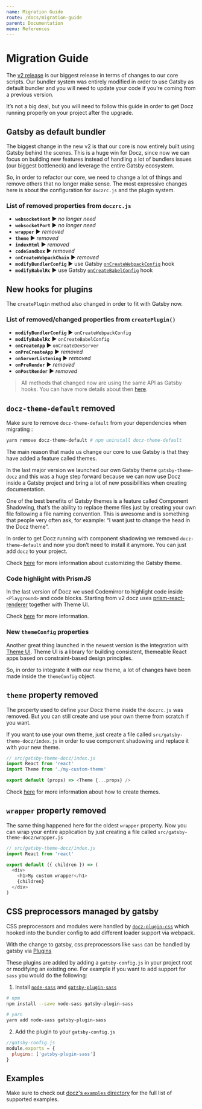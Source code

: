 ```yaml
---
name: Migration Guide
route: /docs/migration-guide
parent: Documentation
menu: References
---
```


# Migration Guide

The [v2 release](https://github.com/amila-t-kumarasekara/docz/pull/950) is our biggest release in terms of changes to our core scripts. Our bundler system was entirely modified in order to use Gatsby as default bundler and you will need to update your code if you’re coming from a previous version. 

It’s not a big deal, but you will need to follow this guide in order to get Docz running properly on your project after the upgrade.

## Gatsby as default bundler

The biggest change in the new v2 is that our core is now entirely built using Gatsby behind the scenes. This is a huge win for Docz, since now we can focus on building new features instead of handling a lot of bundlers issues (our biggest bottleneck) and leverage the entire Gatsby ecosystem.

So, in order to refactor our core, we need to change a lot of things and remove others that no longer make sense. The most expressive changes here is about the configuration for `doczrc.js` and the plugin system.

### List of removed properties from `doczrc.js`
* **`websocketHost`** ▶︎ _no longer need_
* **`websocketPort`** ︎︎︎▶︎ _no longer need_
* **`wrapper`** ▶︎ _removed_
* **`theme`** ▶︎ _removed_
* **`indexHtml`** ▶︎ _removed_
* **`codeSandbox`** ▶︎ _removed_
* **`onCreateWebpackChain`** ▶︎ _removed_
* **`modifyBundlerConfig`** ▶︎ use Gatsby [`onCreateWebpackConfig`](https://www.gatsbyjs.org/docs/node-apis/#onCreateWebpackConfig) hook
* **`modifyBabelRc`** ▶︎ use Gatsby [`onCreateBabelConfig`](https://www.gatsbyjs.org/docs/node-apis/#onCreateBabelConfig) hook

## New hooks for plugins
The `createPlugin` method also changed in order to fit with Gatsby now.

### List of removed/changed properties from `createPlugin()`

* **`modifyBundlerConfig`** ▶︎ `onCreateWebpackConfig`
* **`modifyBabelRc`** ▶︎ `onCreateBabelConfig`
* **`onCreateApp`** ▶︎ `onCreateDevServer`
* **`onPreCreateApp`** ▶︎ _removed_
* **`onServerListening`** ▶︎ _removed_
* **`onPreRender`** ▶︎ _removed_
* **`onPostRender`** ▶︎ _removed_

> All methods that changed now are using the same API as Gatsby hooks.
> You can have more details about then [here](https://www.gatsbyjs.org/docs/node-apis).

## `docz-theme-default` removed

Make sure to remove `docz-theme-default` from your dependencies when migrating : 

```sh
yarn remove docz-theme-default # npm uninstall docz-theme-default
```

The main reason that made us change our core to use Gatsby is that they have added a feature called themes. 

In the last major version we launched our own Gatsby theme `gatsby-theme-docz` and this was a huge step forward because we can now use Docz inside a Gatsby project and bring a lot of new possibilities when creating documentation.

One of the best benefits of Gatsby themes is a feature called Component Shadowing, that’s the ability to replace theme files just by creating your own file following a file naming convention. This is awesome and is something that people very often ask, for example: “I want just to change the head in the Docz theme”.

In order to get Docz running with component shadowing we removed `docz-theme-default` and now you don’t need to install it anymore. You can just add `docz` to your project.

Check [here](https://github.com/doczjs/docz/tree/master/core/gatsby-theme-docz#customizing-components) for more information about customizing the Gatsby theme.

### Code highlight with PrismJS

In the last version of Docz we used Codemirror to highlight code inside `<Playground>` and code blocks. Starting from v2 docz uses [prism-react-renderer](https://github.com/FormidableLabs/prism-react-renderer) together with Theme UI.

Check [here](https://github.com/FormidableLabs/prism-react-renderer) for more information.

### New `themeConfig` properties

Another great thing launched in the newest version is the integration with [Theme UI](https://theme-ui.com). Theme UI is a library for building consistent, themeable React apps based on constraint-based design principles. 

So, in order to integrate it with our new theme, a lot of changes have been made inside the `themeConfig` object.


## `theme` property removed

The property used to define your Docz theme inside the `doczrc.js` was removed. But you can still create and use your own theme from scratch if you want.

If you want to use your own theme, just create a file called `src/gatsby-theme-docz/index.js` in order to use component shadowing and replace it with your new theme.

```js
// src/gatsby-theme-docz/index.js
import React from 'react'
import Theme from './my-custom-theme'

export default (props) => <Theme {...props} />
```

Check [here](https://www.docz.site/docs/creating-themes) for more information about how to create themes.

## `wrapper` property removed
The same thing happened here for the oldest `wrapper` property. Now you can wrap your entire application by just creating a file called `src/gatsby-theme-docz/wrapper.js`

```js
// src/gatsby-theme-docz/index.js
import React from 'react'

export default ({ children }) => (
  <div>
    <h1>My custom wrapper</h1>
    {children}
  </div>
)
```

## CSS preprocessors managed by gatsby

CSS preprocessors and modules were handled by [`docz-plugin-css`](https://github.com/doczjs/docz-plugin-css) which hooked into the bundler config to add different loader support via webpack.

With the change to gatsby, css preprocessors like `sass` can be handled by gatsby via [Plugins](https://www.gatsbyjs.org/plugins/)

These plugins are added by adding a `gatsby-config.js` in your project root or modifying an existing one. For example if you want to add support for `sass` you would do the following:

1. Install [`node-sass`](https://github.com/sass/node-sass) and [`gatsby-plugin-sass`](https://www.gatsbyjs.org/packages/gatsby-plugin-sass/)
```bash
# npm
npm install --save node-sass gatsby-plugin-sass

# yarn
yarn add node-sass gatsby-plugin-sass
```

2. Add the plugin to your `gatsby-config.js`
```js
//gatsby-config.js
module.exports = {
  plugins: ['gatsby-plugin-sass']
}
```

## Examples 

Make sure to check out [docz's `examples` directory](https://github.com/doczjs/docz/tree/master/examples) for the full list of supported examples.
